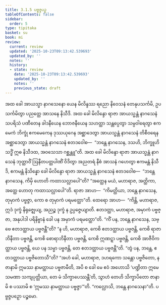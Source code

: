 ```yaml
---
title: 3.1.5 ပဗ္ဗဇ္ဇပဉှ
tableOfContents: false
sidebar:
  order: 5
type: tipitaka
basket: su
book: mi
review:
  current: review
  updated: '2025-10-23T09:13:42.539693'
  updated_by: ''
  notes: ''
  history:
  - state: review
    date: '2025-10-23T09:13:42.539693'
    updated_by: ''
    notes: ''
    previous_state: draft
---
```



<ReviewStatus review={frontmatter.review} showDetails={true} />

<HypothesisAnnotation frontmatter={frontmatter} />

<DynamicBreadcrumb />

<Division number="28" book="mi" e="ch" v="28">

<Paragraph number="115" book="mi">
အထ ခေါ အာယသ္မာ နာဂသေနော ယေန မိလိန္ဒဿ ရညော နိဝေသနံ တေနုပသင်္ကမိ, ဥပသင်္ကမိတွာ ပညတ္တေ အာသနေ နိသီဒိ. အထ ခေါ မိလိန္ဒော ရာဇာ အာယသ္မန္တံ နာဂသေနံ သပရိသံ ပဏီတေန ခါဒနီယေန ဘောဇနီယေန သဟတ္ထာ သန္တပ္ပေတွာ သမ္ပဝါရေတွာ ဧကမေကံ ဘိက္ခုံ ဧကမေကေန ဒုဿယုဂေန အစ္ဆာဒေတွာ အာယသ္မန္တံ နာဂသေနံ တိစီဝရေန အစ္ဆာဒေတွာ အာယသ္မန္တံ နာဂသေနံ ဧတဒဝေါစ—  “ဘန္တေ နာဂသေန, ဒသဟိ, ဘိက္ခူဟိ သဒ္ဓိံ ဣဓ နိသီဒထ, အဝသေသာ ဂစ္ဆန္တူ”တိ.
</Paragraph>

<Paragraph number="116" book="mi">
အထ ခေါ မိလိန္ဒော ရာဇာ အာယသ္မန္တံ နာဂသေနံ ဘုတ္တာဝိံ ဩနီတပတ္တပါဏိံ ဝိဒိတွာ အညတရံ နီစံ အာသနံ ဂဟေတွာ ဧကမန္တံ နိသီဒိ, ဧကမန္တံ နိသိန္နော ခေါ မိလိန္ဒော ရာဇာ အာယသ္မန္တံ နာဂသေနံ ဧတဒဝေါစ—  “ဘန္တေ နာဂသေန, ကိမှိ ဟောတိ ကထာသလ္လာပေါ”တိ? “အတ္ထေန မယံ, မဟာရာဇ, အတ္ထိကာ, အတ္ထေ ဟောတု ကထာသလ္လာပေါ”တိ.
</Paragraph>

<Paragraph number="117" book="mi">
ရာဇာ အာဟ—  “ကိမတ္ထိယာ, ဘန္တေ နာဂသေန, တုမှာကံ ပဗ္ဗဇ္ဇာ, ကော စ တုမှာကံ ပရမတ္ထော”တိ. ထေရော အာဟ—  “ကိန္တိ, မဟာရာဇ, ဣဒံ ဒုက္ခံ နိရုဇ္ဈေယျ, အညဉ္စ ဒုက္ခံ န ဥပ္ပဇ္ဇေယျာတိ. ဧတဒတ္ထာ, မဟာရာဇ, အမှာကံ ပဗ္ဗဇ္ဇာ, အနုပါဒါ ပရိနိဗ္ဗာနံ ခေါ ပန အမှာကံ ပရမတ္ထော”တိ.
</Paragraph>

<Paragraph number="118" book="mi">
“ကိံ ပန, ဘန္တေ နာဂသေန, သဗ္ဗေ ဧတဒတ္ထာယ ပဗ္ဗဇန္တီ”တိ? “န ဟိ, မဟာရာဇ, ကေစိ ဧတဒတ္ထာယ ပဗ္ဗဇန္တိ, ကေစိ ရာဇာဘိနီတာ ပဗ္ဗဇန္တိ, ကေစိ စောရာဘိနီတာ ပဗ္ဗဇန္တိ, ကေစိ ဣဏဋ္ဋာ ပဗ္ဗဇန္တိ, ကေစိ အာဇီဝိကတ္ထာယ ပဗ္ဗဇန္တိ, ယေ ပန သမ္မာ ပဗ္ဗဇန္တိ, တေ ဧတဒတ္ထာယ ပဗ္ဗဇန္တီ”တိ.
</Paragraph>

<Paragraph number="119" book="mi">
“တွံ ပန, ဘန္တေ, ဧတဒတ္ထာယ ပဗ္ဗဇိတောသီ”တိ? “အဟံ ခေါ, မဟာရာဇ, ဒဟရကော သန္တော ပဗ္ဗဇိတော, န ဇာနာမိ ဣမဿ နာမတ္ထာယ ပဗ္ဗဇာမီတိ, အပိ စ ခေါ မေ ဧဝံ အဟောသိ ‘ပဏ္ဍိတာ ဣမေ သမဏာ သကျပုတ္တိယာ, တေ မံ သိက္ခာပေဿန္တီ’တိ, သွာဟံ တေဟိ သိက္ခာပိတော ဇာနာမိ စ ပဿာမိ စ ‘ဣမဿ နာမတ္ထာယ ပဗ္ဗဇ္ဇာ’”တိ.
</Paragraph>

<Paragraph number="120" book="mi">
“ကလ္လောသိ, ဘန္တေ နာဂသေနာ”တိ.

</Paragraph>
</Division>

<Paragraph number="121" type="center" book="mi">
ပဗ္ဗဇ္ဇပဉှော ပဉ္စမော.
</Paragraph>